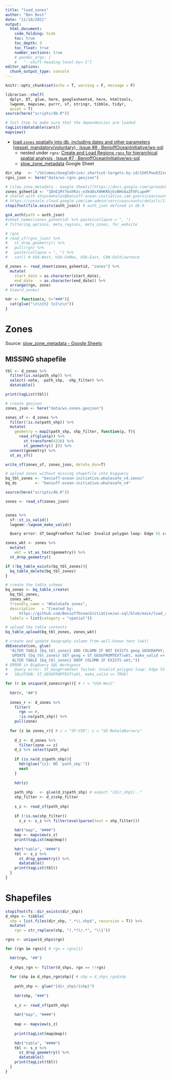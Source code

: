 ```yaml
---
title: "load_zones"
author: "Ben Best"
date: "11/18/2021"
output:
  html_document:
    code_folding: hide
    toc: true
    toc_depth: 3
    toc_float: true
    number_sections: true
    # pandoc_args: [
    #   "--shift-heading-level-by=-1"]
editor_options: 
  chunk_output_type: console
---
```


```r
knitr::opts_chunk$set(echo = T, warning = F, message = F)
```

```r
librarian::shelf(
  dplyr, DT, glue, here, googlesheets4, here, htmltools, 
  lwgeom, mapview, purrr, sf, stringr, tibble, tidyr,
  quiet = T)
source(here("scripts/db.R"))
```

```r
# Init Step to make sure that the dependencies are loaded
tagList(datatable(cars))
mapview()
```

* [load `zones` spatially into db, including dates and other parameters (vessel, mandatory/voluntary) · Issue #8 · BenioffOceanInitiative/ws-sql](https://github.com/BenioffOceanInitiative/ws-sql/issues/8)
  - nested under `rgns`: [Create and Load Regions `rgns` for hierarchical spatial analysis · Issue #7 · BenioffOceanInitiative/ws-sql](https://github.com/BenioffOceanInitiative/ws-sql/issues/7)
  - [slow_zone_metadata](https://docs.google.com/spreadsheets/d/1DnE1RY7exhRzc-e3kd8sX9HKRbjEvBHS4aZFXFLupeM/edit#gid=0) Google Sheet
  

```r
dir_shp   <- "/Volumes/GoogleDrive/.shortcut-targets-by-id/1SHlPwuO32zevQ6W9ZHb-CQLigiXRFeDY/AIS Ship Report Cards/Data/zones_shp"
rgns_json <- here("data/ws-rgns.geojson")

# [slow_zone_metadata - Google Sheets](https://docs.google.com/spreadsheets/d/1DnE1RY7exhRzc-e3kd8sX9HKRbjEvBHS4aZFXFLupeM/edit#gid=0)
zones_gsheetid <- "1DnE1RY7exhRzc-e3kd8sX9HKRbjEvBHS4aZFXFLupeM"
# shared with ships4whales@benioff-ocean-initiative.iam.gserviceaccount.com
# https://console.cloud.google.com/iam-admin/serviceaccounts/details/114569616080626900590;edit=true?previousPage=%2Fapis%2Fcredentials%3Fproject%3Dbenioff-ocean-initiative%26authuser%3D1&authuser=1&project=benioff-ocean-initiative
stopifnot(file.exists(auth_json)) # auth_json defined in db.R

gs4_auth(path = auth_json)
#sheet_names(zones_gsheetid) %>% paste(collapse = ", ")
# filtering_options, meta_regions, meta_zones, for_website

# rgns
# read_sf(rgns_json) %>% 
#   st_drop_geometry() %>% 
#   pull(rgn) %>% 
#   paste(collapse = ", ") %>% 
#   cat() # USA-West, USA-GoMex, USA-East, CAN-GoStLawrence

d_zones <- read_sheet(zones_gsheetid, "zones") %>% 
  mutate(
    start_date = as.character(start_date),
    end_date   = as.character(end_date)) %>% 
  arrange(rgn, zone) 
# View(d_zones)

hdr <- function(x, h="###"){
  cat(glue("\n\n{h} {x}\n\n"))
}
```

# Zones

Source: [slow_zone_metadata - Google Sheets](https://docs.google.com/spreadsheets/d/1DnE1RY7exhRzc-e3kd8sX9HKRbjEvBHS4aZFXFLupeM/edit#gid=0)

## MISSING shapefile

```r
tbl <- d_zones %>% 
  filter(is.na(path_shp)) %>% 
  select(-note, -path_shp, -shp_filter) %>% 
  datatable()

print(tagList(tbl))
```

```r
# create geojson
zones_json <- here("data/ws-zones.geojson")

zones_sf <- d_zones %>% 
  filter(!is.na(path_shp)) %>% 
  mutate(
    geometry = map2(path_shp, shp_filter, function(p, f){
      read_sf(glue(p)) %>% 
        st_transform(4326) %>% 
        st_geometry() })) %>% 
  unnest(geometry) %>% 
  st_as_sf()

write_sf(zones_sf, zones_json, delete_dsn=T)
```

```r
# upload zones without missing shapefile into bigquery
bq_tbl_zones <- "benioff-ocean-initiative.whalesafe_v4.zones"
bq_ds        <- "benioff-ocean-initiative.whalesafe_v4"

source(here("scripts/db.R"))

zones <- read_sf(zones_json)


zones %>% 
  sf::st_is_valid()
  lwgeom::lwgeom_make_valid()

  Query error: ST_GeogFromText failed: Invalid polygon loop: Edge 55 crosses edge 57 at [2:1]

zones_wkt <- zones %>% 
  mutate(
    wkt = st_as_text(geometry)) %>% 
  st_drop_geometry()

if (!bq_table_exists(bq_tbl_zones)){
  bq_table_delete(bq_tbl_zones)
}

# create the table schema
bq_zones <- bq_table_create(
  bq_tbl_zones,
  zones_wkt,
  friendly_name = "WhaleSafe zones",
  description   = "Created by:
      https://github.com/BenioffOceanInitiative/ws-sql/blob/main/load_zones.Rmd",
  labels = list(category = "spatial"))

# upload the table contents
bq_table_upload(bq_tbl_zones, zones_wkt)

# create and update Geography column from well-known text (wkt)
dbExecute(con, glue(
  "ALTER TABLE {bq_tbl_zones} ADD COLUMN IF NOT EXISTS geog GEOGRAPHY;
   UPDATE {bq_tbl_zones} SET geog = ST_GEOGFROMTEXT(wkt, make_valid => TRUE) WHERE TRUE;
   ALTER TABLE {bq_tbl_zones} DROP COLUMN IF EXISTS wkt;"))
# ERROR in BigQuery SQL Workspace
#   Query error: ST_GeogFromText failed: Invalid polygon loop: Edge 55 crosses edge 57 at [2:1]
#   SOLUTION: ST_GEOGFROMTEXT(wkt, make_valid => TRUE)
```



```r
for (r in unique(d_zones$rgn)){ # r = "USA-West"
  
  hdr(r, "##")
  
  zones_r <- d_zones %>% 
    filter(
      rgn == r,
      !is.na(path_shp)) %>% 
    pull(zone)
  
  for (z in zones_r){ # z = "SF-VSR"; z = "SE-RwhaleNursery"
    
    d_z <- d_zones %>% 
      filter(zone == z)
    d_z %>% select(path_shp)
    
    if (is.na(d_z$path_shp)){
      hdr(glue("{z}: NO `path_shp`"))
      next
    } 
    
    hdr(z)
  
    path_shp   <- glue(d_z$path_shp) # expect "{dir_shp}/.."
    shp_filter <- d_z$shp_filter
    
    s_z <- read_sf(path_shp)
    
    if (!is.na(shp_filter))
      s_z <- s_z %>% filter(eval(parse(text = shp_filter)))
    
    hdr("map", "####")
    map <- mapview(s_z)
    print(tagList(map@map))
    
    hdr("table", "####")
    tbl <- s_z %>% 
      st_drop_geometry() %>% 
      datatable()
    print(tagList(tbl))
  }
}
```

# Shapefiles

```r
stopifnot(fs::dir_exists(dir_shp))
d_shps <- tibble(
  shp = list.files(dir_shp, ".*\\.shp$", recursive = T)) %>% 
  mutate(
    rgn = str_replace(shp, "(.*?)/.*", "\\1"))

rgns <- unique(d_shps$rgn)

for (rgn in rgns){ # rgn = rgns[1]

  hdr(rgn, "##")
  
  d_shps_rgn <- filter(d_shps, rgn == !!rgn)
  
  for (shp in d_shps_rgn$shp){ # shp = d_shps_rgn$shp
    
    path_shp <- glue("{dir_shp}/{shp}")
    
    hdr(shp, "###")
    
    s_z <- read_sf(path_shp)
    
    hdr("map", "####")
    
    map <- mapview(s_z)
    
    print(tagList(map@map))
    
    hdr("table", "####")
    tbl <- s_z %>% 
      st_drop_geometry() %>% 
      datatable()
    print(tagList(tbl))
  }
}
```

